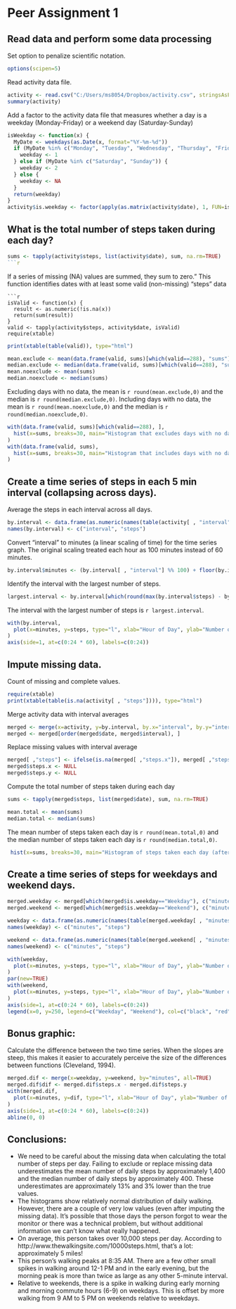 # Peer Assignment 1

## Read data and perform some data processing

Set option to penalize scientific notation.
```r
options(scipen=5)
```

Read activity data file. 
```r
activity <- read.csv("C:/Users/ms8054/Dropbox/activity.csv", stringsAsFactors=FALSE)
summary(activity)
```

Add a factor to the activity data file that measures whether a day is a weekday (Monday-Friday) or a weekend day (Saturday-Sunday)
```r
isWeekday <- function(x) {
  MyDate <- weekdays(as.Date(x, format="%Y-%m-%d"))
  if (MyDate %in% c("Monday", "Tuesday", "Wednesday", "Thursday", "Friday")) {
    weekday <- 1
  } else if (MyDate %in% c("Saturday", "Sunday")) {
    weekday <- 2
  } else { 
    weekday <- NA
  }
  return(weekday)
}
activity$is.weekday <- factor(apply(as.matrix(activity$date), 1, FUN=isWeekday), levels=c(1, 2), labels=c("Weekday", "Weekend"))
```

## What is the total number of steps taken during each day? 

```r
sums <- tapply(activity$steps, list(activity$date), sum, na.rm=TRUE)
```r

```
If a series of missing (NA) values are summed, they sum to zero."
This function identifies dates with at least some valid (non-missing) "steps" data
```
```r
isValid <- function(x) {
  result <- as.numeric(!is.na(x))
  return(sum(result))
}
valid <- tapply(activity$steps, activity$date, isValid)
require(xtable)
```
```r
print(xtable(table(valid)), type="html")
```

```r
mean.exclude <- mean(data.frame(valid, sums)[which(valid==288), "sums"])
median.exclude <- median(data.frame(valid, sums)[which(valid==288), "sums"])
mean.noexclude <- mean(sums)
median.noexclude <- median(sums)
```
Excluding days with no data, the mean is `r round(mean.exclude,0)` and the median is `r round(median.exclude,0)`. 
Including days with no data, the mean is `r round(mean.noexclude,0)` and the median is `r round(median.noexclude,0)`.


```r
with(data.frame(valid, sums)[which(valid==288), ],
  hist(x=sums, breaks=30, main="Histogram that excludes days with no data")
)
with(data.frame(valid, sums),
  hist(x=sums, breaks=30, main="Histogram that includes days with no data")
)
```

## Create a time series of steps in each 5 min interval (collapsing across days).

Average the steps in each interval across all days. 
```r
by.interval <- data.frame(as.numeric(names(table(activity[ , "interval"]))), tapply(activity$steps, activity$interval, mean, na.rm=TRUE))
names(by.interval) <- c("interval", "steps")
```


Convert "interval" to minutes (a linear scaling of time) for the time series graph.
The original scaling treated each hour as 100 minutes instead of 60 minutes. 
```r
by.interval$minutes <- (by.interval[ , "interval"] %% 100) + floor(by.interval[ , "interval"]/100)*60
```

Identify the interval with the largest number of steps. 
```r
largest.interval <- by.interval[which(round(max(by.interval$steps) - by.interval$steps, 5) == 0), "interval"]
```
The interval with the largest number of steps is `r largest.interval`. 

```r
with(by.interval,
  plot(x=minutes, y=steps, type="l", xlab="Hour of Day", ylab="Number of Steps (5 minute interval)", xaxt="n", main="Time Series of the Number of Steps for Each 5-minute Interval")
)
axis(side=1, at=c(0:24 * 60), labels=c(0:24))
```

## Impute missing data. 

Count of missing and complete values.
```r
require(xtable)
print(xtable(table(is.na(activity[ , "steps"]))), type="html")
```

Merge activity data with interval averages
```r
merged <- merge(x=activity, y=by.interval, by.x="interval", by.y="interval", all=TRUE)
merged <- merged[order(merged$date, merged$interval), ]
```

Replace missing values with interval average
```r
merged[ ,"steps"] <- ifelse(is.na(merged[ ,"steps.x"]), merged[ ,"steps.y"], merged[ ,"steps.x"])
merged$steps.x <- NULL
merged$steps.y <- NULL
```

Compute the total number of steps taken during each day
```r
sums <- tapply(merged$steps, list(merged$date), sum, na.rm=TRUE)
```

```r
mean.total <- mean(sums)
median.total <- median(sums)
```
The mean number of steps taken each day is `r round(mean.total,0)` and the median number of steps taken each day is `r round(median.total,0)`. 

```r
 hist(x=sums, breaks=30, main="Histogram of steps taken each day (after imputing data)")
```

## Create a time series of steps for weekdays and weekend days. 
```r
merged.weekday <- merged[which(merged$is.weekday=="Weekday"), c("minutes", "steps")]
merged.weekend <- merged[which(merged$is.weekday=="Weekend"), c("minutes", "steps")]

weekday <- data.frame(as.numeric(names(table(merged.weekday[ , "minutes"]))), as.numeric(tapply(merged.weekday$steps, merged.weekday$minutes, mean, na.rm=TRUE)))
names(weekday) <- c("minutes", "steps")

weekend <- data.frame(as.numeric(names(table(merged.weekend[ , "minutes"]))), as.numeric(tapply(merged.weekend$steps, merged.weekend$minutes, mean, na.rm=TRUE)))
names(weekend) <- c("minutes", "steps")

with(weekday,
  plot(x=minutes, y=steps, type="l", xlab="Hour of Day", ylab="Number of Steps (5 minute interval)", xaxt="n", ylim=c(0, 250), lty=1, lwd=1.5, col="black")
)
par(new=TRUE)
with(weekend,
  plot(x=minutes, y=steps, type="l", xlab="Hour of Day", ylab="Number of Steps (5 minute interval)", xaxt="n", main="Time Series of Number of Steps on Weekdays and Weekends", ylim=c(0, 250), lty=1, lwd=1.5, col="red")
)
axis(side=1, at=c(0:24 * 60), labels=c(0:24))
legend(x=0, y=250, legend=c("Weekday", "Weekend"), col=c("black", "red"), lty=c(1,1))
``` 

## Bonus graphic:
Calculate the difference between the two time series. When the slopes are steep, this makes it easier to accurately perceive the size of the differences between functions (Cleveland, 1994). 
```r
merged.dif <- merge(x=weekday, y=weekend, by="minutes", all=TRUE)
merged.dif$dif <- merged.dif$steps.x - merged.dif$steps.y
with(merged.dif,
  plot(x=minutes, y=dif, type="l", xlab="Hour of Day", ylab="Number of Steps (5 minute interval)", xaxt="n", ylim=c(-125, 125), lty=1, lwd=1.5, col="black", main="Difference between Weekday and Weekend Steps")
)
axis(side=1, at=c(0:24 * 60), labels=c(0:24))
abline(0, 0)
```

## Conclusions:
* We need to be careful about the missing data when calculating the total number of steps per day. Failing to exclude or replace missing data underestimates the mean  number of daily steps by approximately 1,400 and the median number of daily steps by approximately 400. These underestimates are approximately 13% and 3% lower than the true values.
* The histograms show relatively normal distribution of daily walking. However, there are a couple of very low values (even after imputing the missing data). It's possible that those days the person forgot to wear the monitor or there was a technical problem, but without additional information we can't know what really happened. 
* On average, this person takes over 10,000 steps per day. According to http://www.thewalkingsite.com/10000steps.html, that's a lot: approximately 5 miles!
* This person's walking peaks at 8:35 AM. There are a few other small spikes in walking around 12-1 PM and in the early evening, but the morning peak is more than twice as large as any other 5-minute interval. 
* Relative to weekends, there is a spike in walking during early morning and morning commute hours (6-9) on weekdays. This is offset by more walking from 9 AM to 5 PM on weekends relative to weekdays.